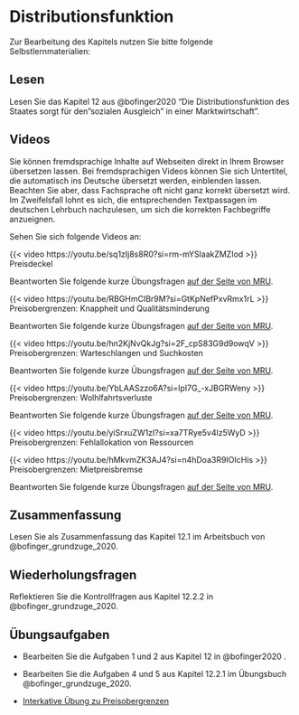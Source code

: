# Distributionsfunktion

Zur Bearbeitung des Kapitels nutzen Sie bitte folgende Selbstlernmaterialien:

## Lesen

Lesen Sie das Kapitel 12 aus @bofinger2020 "Die Distributionsfunktion des Staates sorgt für den "sozialen Ausgleich" in einer Marktwirtschaft".

## Videos

::: {.callout-important title="Praktischer Hinweis"}
Sie können fremdsprachige Inhalte auf Webseiten direkt in Ihrem Browser übersetzen lassen. Bei fremdsprachigen Videos können Sie sich Untertitel, die automatisch ins Deutsche übersetzt werden, einblenden lassen. Beachten Sie aber, dass Fachsprache oft nicht ganz korrekt übersetzt wird. Im Zweifelsfall lohnt es sich, die entsprechenden Textpassagen im deutschen Lehrbuch nachzulesen, um sich die korrekten Fachbegriffe anzueignen.
:::

Sehen Sie sich folgende Videos an:

::: {#vid-dist1}
{{< video https://youtu.be/sq1zIj8s8R0?si=rm-mYSlaakZMZIod >}} 
Preisdeckel
:::

Beantworten Sie folgende kurze Übungsfragen [auf der Seite von MRU](https://mru.org/practice-questions/price-ceiling-practice-questions){target=_blank}.

::: {.callout-tip collapse="true" title="Video: Preisobergrenzen: Knappheit und Qualitätsminderung"}
<div>

::: {#vid-dist2}
{{< video https://youtu.be/RBGHmCIBr9M?si=GtKpNefPxvRmx1rL >}} 
Preisobergrenzen: Knappheit und Qualitätsminderung
:::

</div>

Beantworten Sie folgende kurze Übungsfragen [auf der Seite von MRU](https://mru.org/practice-questions/price-ceilings-shortages-and-quality-reduction-practice-questions){target=_blank}.
:::

::: {.callout-tip collapse="true" title="Video: Preisobergrenzen: Warteschlangen und Suchkosten"}
<div>

::: {#vid-dist3}
{{< video https://youtu.be/hn2KjNvQkJg?si=2F_cpS83G9d9owqV >}} 
Preisobergrenzen: Warteschlangen und Suchkosten
:::

</div>

Beantworten Sie folgende kurze Übungsfragen [auf der Seite von MRU](https://mru.org/practice-questions/price-ceilings-lines-and-search-costs-practice-questions){target=_blank}.
:::

::: {.callout-tip collapse="true" title="Video: Preisobergrenzen: Wolhlfahrtsverluste"}
<div>

::: {#vid-dist4}
{{< video https://youtu.be/YbLAASzzo6A?si=lpI7G_-xJBGRWeny >}} 
Preisobergrenzen: Wolhlfahrtsverluste
:::

</div>

Beantworten Sie folgende kurze Übungsfragen [auf der Seite von MRU](https://mru.org/practice-questions/price-ceilings-deadweight-loss-practice-questions){target=_blank}.
:::

::: {.callout-tip collapse="true" title="Video: Preisobergrenzen: Fehlallokation von Ressourcen"}
<div>

::: {#vid-dist5}
{{< video https://youtu.be/yiSrxuZW1zI?si=xa7TRye5v4lz5WyD >}} 
Preisobergrenzen: Fehlallokation von Ressourcen
:::

</div>
:::

::: {.callout-tip collapse="true" title="Video: Preisobergrenzen: Mietpreisbremse"}
<div>

::: {#vid-dist6}
{{< video https://youtu.be/hMkvmZK3AJ4?si=n4hDoa3R9IOIcHis >}} 
Preisobergrenzen: Mietpreisbremse
:::

</div>

Beantworten Sie folgende kurze Übungsfragen [auf der Seite von MRU](https://mru.org/practice-questions/price-ceilings-rent-control-practice-questions){target=_blank}.
:::

## Zusammenfassung

Lesen Sie als Zusammenfassung das Kapitel 12.1 im Arbeitsbuch von @bofinger_grundzuge_2020.

## Wiederholungsfragen

Reflektieren Sie die Kontrollfragen aus Kapitel 12.2.2 in @bofinger_grundzuge_2020.

## Übungsaufgaben

-   Bearbeiten Sie die Aufgaben 1 und 2 aus Kapitel 12 in @bofinger2020 .

-   Bearbeiten Sie die Aufgaben 4 und 5 aus Kapitel 12.2.1 im Übungsbuch @bofinger_grundzuge_2020.

-   [Interkative Übung zu Preisobergrenzen](https://practice.mru.org/priceceilings/?_ga=2.69873047.648566475.1740575434-665528378.1737011828){target=_blank}